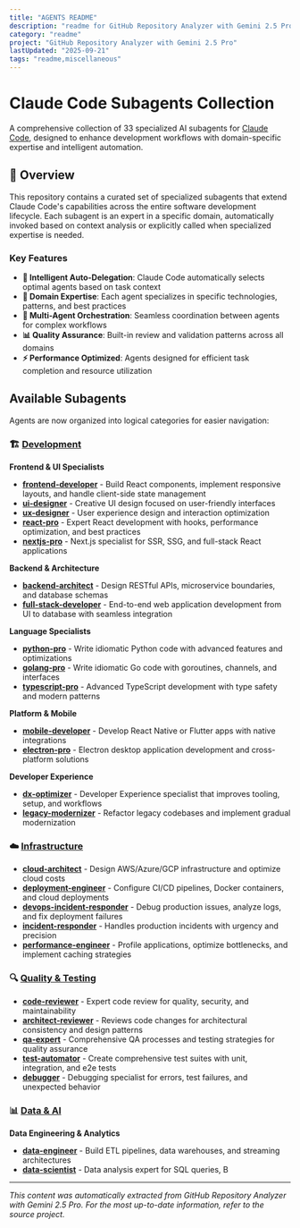 ```yaml
---
title: "AGENTS README"
description: "readme for GitHub Repository Analyzer with Gemini 2.5 Pro"
category: "readme"
project: "GitHub Repository Analyzer with Gemini 2.5 Pro"
lastUpdated: "2025-09-21"
tags: "readme,miscellaneous"
---
```


# Claude Code Subagents Collection

A comprehensive collection of 33 specialized AI subagents for [Claude Code](https://docs.anthropic.com/en/docs/claude-code), designed to enhance development workflows with domain-specific expertise and intelligent automation.

## 🚀 Overview

This repository contains a curated set of specialized subagents that extend Claude Code's capabilities across the entire software development lifecycle. Each subagent is an expert in a specific domain, automatically invoked based on context analysis or explicitly called when specialized expertise is needed.

### Key Features

- **🤖 Intelligent Auto-Delegation**: Claude Code automatically selects optimal agents based on task context
- **🔧 Domain Expertise**: Each agent specializes in specific technologies, patterns, and best practices
- **🔄 Multi-Agent Orchestration**: Seamless coordination between agents for complex workflows
- **📊 Quality Assurance**: Built-in review and validation patterns across all domains
- **⚡ Performance Optimized**: Agents designed for efficient task completion and resource utilization

## Available Subagents

Agents are now organized into logical categories for easier navigation:

### 🏗️ [Development](agents/development/)

**Frontend & UI Specialists**

- **[frontend-developer](agents/development/frontend-developer.md)** - Build React components, implement responsive layouts, and handle client-side state management
- **[ui-designer](agents/development/ui-designer.md)** - Creative UI design focused on user-friendly interfaces
- **[ux-designer](agents/development/ux-designer.md)** - User experience design and interaction optimization
- **[react-pro](agents/development/react-pro.md)** - Expert React development with hooks, performance optimization, and best practices
- **[nextjs-pro](agents/development/nextjs-pro.md)** - Next.js specialist for SSR, SSG, and full-stack React applications

**Backend & Architecture**

- **[backend-architect](agents/development/backend-architect.md)** - Design RESTful APIs, microservice boundaries, and database schemas
- **[full-stack-developer](agents/development/full-stack-developer.md)** - End-to-end web application development from UI to database with seamless integration

**Language Specialists**

- **[python-pro](agents/development/python-pro.md)** - Write idiomatic Python code with advanced features and optimizations
- **[golang-pro](agents/development/golang-pro.md)** - Write idiomatic Go code with goroutines, channels, and interfaces
- **[typescript-pro](agents/development/typescript-pro.md)** - Advanced TypeScript development with type safety and modern patterns

**Platform & Mobile**

- **[mobile-developer](agents/development/mobile-developer.md)** - Develop React Native or Flutter apps with native integrations
- **[electron-pro](agents/development/electorn-pro.md)** - Electron desktop application development and cross-platform solutions

**Developer Experience**

- **[dx-optimizer](agents/development/dx-optimizer.md)** - Developer Experience specialist that improves tooling, setup, and workflows
- **[legacy-modernizer](agents/development/legacy-modernizer.md)** - Refactor legacy codebases and implement gradual modernization

### ☁️ [Infrastructure](agents/infrastructure/)

- **[cloud-architect](agents/infrastructure/cloud-architect.md)** - Design AWS/Azure/GCP infrastructure and optimize cloud costs
- **[deployment-engineer](agents/infrastructure/deployment-engineer.md)** - Configure CI/CD pipelines, Docker containers, and cloud deployments
- **[devops-incident-responder](agents/infrastructure/devops-incident-responder.md)** - Debug production issues, analyze logs, and fix deployment failures
- **[incident-responder](agents/infrastructure/incident-responder.md)** - Handles production incidents with urgency and precision
- **[performance-engineer](agents/infrastructure/performance-engineer.md)** - Profile applications, optimize bottlenecks, and implement caching strategies

### 🔍 [Quality & Testing](agents/quality-testing/)

- **[code-reviewer](agents/quality-testing/code-reviewer.md)** - Expert code review for quality, security, and maintainability
- **[architect-reviewer](agents/quality-testing/architect-review.md)** - Reviews code changes for architectural consistency and design patterns
- **[qa-expert](agents/quality-testing/qa-expert.md)** - Comprehensive QA processes and testing strategies for quality assurance
- **[test-automator](agents/quality-testing/test-automator.md)** - Create comprehensive test suites with unit, integration, and e2e tests
- **[debugger](agents/quality-testing/debugger.md)** - Debugging specialist for errors, test failures, and unexpected behavior

### 📊 [Data & AI](agents/data-ai/)

**Data Engineering & Analytics**

- **[data-engineer](agents/data-ai/data-engineer.md)** - Build ETL pipelines, data warehouses, and streaming architectures
- **[data-scientist](agents/data-ai/data-scientist.md)** - Data analysis expert for SQL queries, B

---
*This content was automatically extracted from GitHub Repository Analyzer with Gemini 2.5 Pro. For the most up-to-date information, refer to the source project.*
